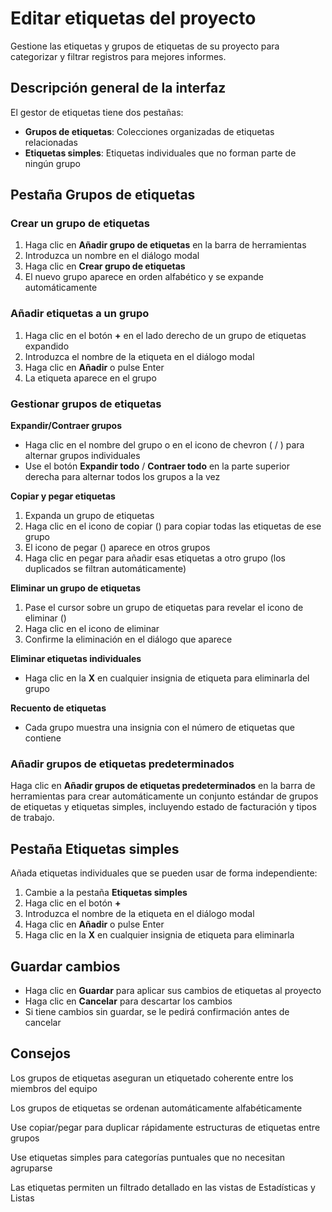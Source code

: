 # Editar etiquetas del proyecto

Gestione las etiquetas y grupos de etiquetas de su proyecto para categorizar y filtrar registros para mejores informes.

## Descripción general de la interfaz

El gestor de etiquetas tiene dos pestañas:
- **Grupos de etiquetas**: Colecciones organizadas de etiquetas relacionadas
- **Etiquetas simples**: Etiquetas individuales que no forman parte de ningún grupo

## Pestaña Grupos de etiquetas

### Crear un grupo de etiquetas
1. Haga clic en **Añadir grupo de etiquetas** en la barra de herramientas
2. Introduzca un nombre en el diálogo modal
3. Haga clic en **Crear grupo de etiquetas**
4. El nuevo grupo aparece en orden alfabético y se expande automáticamente

### Añadir etiquetas a un grupo
1. Haga clic en el botón **+** en el lado derecho de un grupo de etiquetas expandido
2. Introduzca el nombre de la etiqueta en el diálogo modal
3. Haga clic en **Añadir** o pulse Enter
4. La etiqueta aparece en el grupo

### Gestionar grupos de etiquetas

**Expandir/Contraer grupos**
- Haga clic en el nombre del grupo o en el icono de chevron (<Icon name="ChevronUp" /> / <Icon name="ChevronDown" />) para alternar grupos individuales
- Use el botón **Expandir todo** / **Contraer todo** en la parte superior derecha para alternar todos los grupos a la vez

**Copiar y pegar etiquetas**
1. Expanda un grupo de etiquetas
2. Haga clic en el icono de copiar (<Icon name="Copy" />) para copiar todas las etiquetas de ese grupo
3. El icono de pegar (<Icon name="Clipboard" />) aparece en otros grupos
4. Haga clic en pegar para añadir esas etiquetas a otro grupo (los duplicados se filtran automáticamente)

**Eliminar un grupo de etiquetas**
1. Pase el cursor sobre un grupo de etiquetas para revelar el icono de eliminar (<Icon name="Trash2" />)
2. Haga clic en el icono de eliminar
3. Confirme la eliminación en el diálogo que aparece

**Eliminar etiquetas individuales**
- Haga clic en la **X** en cualquier insignia de etiqueta para eliminarla del grupo

**Recuento de etiquetas**
- Cada grupo muestra una insignia con el número de etiquetas que contiene

### Añadir grupos de etiquetas predeterminados
Haga clic en **Añadir grupos de etiquetas predeterminados** en la barra de herramientas para crear automáticamente un conjunto estándar de grupos de etiquetas y etiquetas simples, incluyendo estado de facturación y tipos de trabajo.

## Pestaña Etiquetas simples

Añada etiquetas individuales que se pueden usar de forma independiente:
1. Cambie a la pestaña **Etiquetas simples**
2. Haga clic en el botón **+**
3. Introduzca el nombre de la etiqueta en el diálogo modal
4. Haga clic en **Añadir** o pulse Enter
5. Haga clic en la **X** en cualquier insignia de etiqueta para eliminarla

## Guardar cambios

- Haga clic en **Guardar** para aplicar sus cambios de etiquetas al proyecto
- Haga clic en **Cancelar** para descartar los cambios
- Si tiene cambios sin guardar, se le pedirá confirmación antes de cancelar

## Consejos

<Tip>Los grupos de etiquetas aseguran un etiquetado coherente entre los miembros del equipo</Tip>

<Tip>Los grupos de etiquetas se ordenan automáticamente alfabéticamente</Tip>

<Tip>Use copiar/pegar para duplicar rápidamente estructuras de etiquetas entre grupos</Tip>

<Tip>Use etiquetas simples para categorías puntuales que no necesitan agruparse</Tip>

<Tip>Las etiquetas permiten un filtrado detallado en las vistas de Estadísticas y Listas</Tip>
